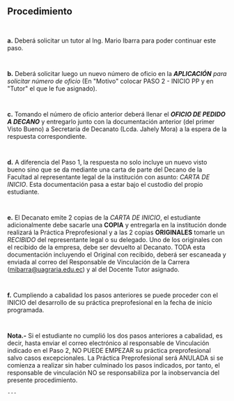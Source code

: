 ## Procedimiento
~~~
 
~~~
**a.** Deberá solicitar un tutor al Ing. Mario Ibarra para poder continuar este paso.
~~~
 
~~~
**b.** Deberá solicitar luego un nuevo número de oficio en la ***APLICACIÓN*** *para solicitar número de oficio* (En "Motivo" colocar PASO 2 - INICIO PP y en "Tutor" el que le fue asignado).
~~~
 
~~~
**c.** Tomando el número de oficio anterior deberá llenar el ***OFICIO DE PEDIDO A DECANO*** y entregarlo junto con la documentación anterior (del primer Visto Bueno) a Secretaría de Decanato (Lcda. Jahely Mora) a la espera de la respuesta correspondiente.
~~~
 
~~~
**d.** A diferencia del Paso 1, la respuesta no solo incluye un nuevo visto bueno sino que se da mediante una carta de parte del Decano de la Facultad al representante legal de la institución con asunto: *CARTA DE INICIO*. Esta documentación pasa a estar bajo el custodio del propio estudiante.
~~~
 
~~~
**e.** El Decanato emite 2 copias de la *CARTA DE INICIO*, el estudiante adicionalmente debe sacarle una **COPIA** y entregarla en la institución donde realizará la Práctica Preprofesional y a las 2 copias **ORIGINALES** tomarle un *RECIBIDO* del representante legal o su delegado. Uno de los originales con el recibido de la empresa, debe ser devuelto al Decanato. TODA esta documentación incluyendo el Original con recibido, deberá ser escaneada y enviada al correo del Responsable de Vinculación de la Carrera (mibarra@uagraria.edu.ec) y al del Docente Tutor asignado.
~~~
 
~~~
**f.** Cumpliendo a cabalidad los pasos anteriores se puede proceder con el INICIO del desarrollo de su práctica preprofesional en la fecha de inicio programada.
~~~
 
~~~
**Nota.-** Si el estudiante no cumplió los dos pasos anteriores a cabalidad, es decir, hasta enviar el correo electrónico al responsable de Vinculación indicado en el Paso 2, NO PUEDE EMPEZAR su práctica preprofesional salvo casos excepcionales. La Práctica Preprofesional será ANULADA si se comienza a realizar sin haber culminado los pasos indicados, por tanto, el responsable de vinculación NO se responsabiliza por la inobservancia del presente procedimiento.
 
~~~
---